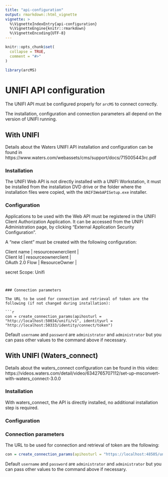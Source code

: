 ```yaml
---
title: "api-configuration"
output: rmarkdown::html_vignette
vignette: >
  %\VignetteIndexEntry{api-configuration}
  %\VignetteEngine{knitr::rmarkdown}
  %\VignetteEncoding{UTF-8}
---
```


```r
knitr::opts_chunk$set(
  collapse = TRUE,
  comment = "#>"
)
```

```r
library(arcMS)
```

# UNIFI API configuration

The UNIFI API must be configured properly for `arcMS` to connect correctly.

The installation, configuration and connection parameters all depend on the version of UNIFI running.

## With UNIFI

Details about the Waters UNIFI API installation and configuration can be found in https://www.waters.com/webassets/cms/support/docs/715005443rc.pdf

### Installation

The UNIFI Web API is not directly installed with a UNIFI Workstation, it must be installed from the installation DVD drive or the folder where the installation files were copied, with the `UNIFIWebAPISetup.exe` installer.

### Configuration

Applications to be used with the Web API must be registered in the UNIFI Client Authorization Application. It can be accessed from the UNIFI Administration page, by clicking "External Application Security Configuration".

A "new client" must be created with the following configuration:

| Client name | resourceownerclient |
| Client Id | resourceownerclient |
| OAuth 2.0 Flow | ResourceOwner |

secret
Scope: Unifi

```


### Connection parameters

The URL to be used for connection and retrieval of token are the following (if not changed during installation):

```r
con = create_connection_params(apihosturl = "http://localhost:50034/unifi/v1", identityurl = "http://localhost:50333/identity/connect/token")
```

Default `username` and `password` are `administrator` and `administrator` but you can pass other values to the command above if necessary.

## With UNIFI (Waters_connect)

Details about the waters_connect configuration can be found in this video: https://videos.waters.com/detail/video/6342765707112/set-up-msconvert-with-waters_connect-3.0.0

### Installation

With waters_connect, the API is directly installed, no additional installation step is required.

### Configuration



### Connection parameters

The URL to be used for connection and retrieval of token are the following:

```r
con = create_connection_params(apihosturl = "https://localhost:48505/unifi/v1", identityurl = "https://localhost:48333/connect/token")
```

Default `username` and `password` are `administrator` and `administrator` but you can pass other values to the command above if necessary.
